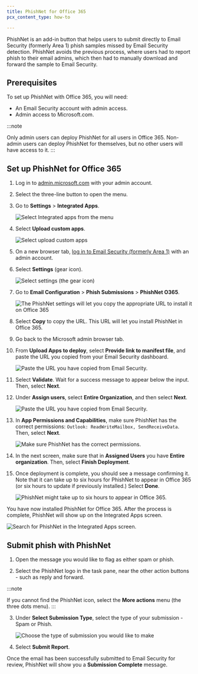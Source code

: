 ```yaml
---
title: PhishNet for Office 365
pcx_content_type: how-to

---
```



PhishNet is an add-in button that helps users to submit directly to Email Security (formerly Area 1) <GlossaryTooltip term="phishing">phish</GlossaryTooltip> samples missed by Email Security detection. PhishNet avoids the previous process, where users had to report phish to their email admins, which then had to manually download and forward the sample to Email Security.

## Prerequisites

To set up PhishNet with Office 365, you will need:

* An Email Security account with admin access.
* Admin access to Microsoft.com.

:::note

Only admin users can deploy PhishNet for all users in Office 365. Non-admin users can deploy PhishNet for themselves, but no other users will have access to it.
:::

## Set up PhishNet for Office 365

1. Log in to [admin.microsoft.com](https://admin.microsoft.com/) with your admin account.

2. Select the three-line button to open the menu.

3. Go to **Settings** > **Integrated Apps**.

   ![Select Integrated apps from the menu](~/assets/images/email-security/phish-submissions/phishnet-o365/step3-apps.png)

4. Select **Upload custom apps**.

   ![Select upload custom apps](~/assets/images/email-security/phish-submissions/phishnet-o365/step4-custom-apps.png)

5. On a new browser tab, [log in to Email Security (formerly Area 1)](https://horizon.area1security.com) with an admin account.

6. Select **Settings** (gear icon).

   ![Select settings (the gear icon)](~/assets/images/email-security/phish-submissions/phishnet-o365/step6-settings.png)

7. Go to **Email Configuration** > **Phish Submissions** > **PhishNet O365**.

   ![The PhishNet settings will let you copy the appropriate URL to install it on Office 365](~/assets/images/email-security/phish-submissions/phishnet-o365/step7-phishnet.png)

8. Select **Copy** to copy the URL. This URL will let you install PhishNet in Office 365.

9. Go back to the Microsoft admin browser tab.

10. From **Upload Apps to deploy**, select **Provide link to manifest file**, and paste the URL you copied from your Email Security dashboard.

    ![Paste the URL you have copied from Email Security.](~/assets/images/email-security/phish-submissions/phishnet-o365/step10-upload-apps.png)

11. Select **Validate**. Wait for a success message to appear below the input. Then, select **Next**.

12. Under **Assign users**, select **Entire Organization**, and then select **Next**.

    ![Paste the URL you have copied from Email Security.](~/assets/images/email-security/phish-submissions/phishnet-o365/step12.png)

13. In **App Permissions and Capabilities**, make sure PhishNet has the correct permissions: `Outlook: ReadWriteMailbox, SendReceiveData`. Then, select **Next**.

    ![Make sure PhishNet has the correct permissions.](~/assets/images/email-security/phish-submissions/phishnet-o365/step13.png)

14. In the next screen, make sure that in **Assigned Users** you have **Entire organization**. Then, select **Finish Deployment**.

15. Once deployment is complete, you should see a message confirming it. Note that it can take up to six hours for PhishNet to appear in Office 365 (or six hours to update if previously installed.) Select **Done**.

    ![PhishNet might take up to six hours to appear in Office 365.](~/assets/images/email-security/phish-submissions/phishnet-o365/step15.png)

You have now installed PhishNet for Office 365. After the process is complete, PhishNet will show up on the Integrated Apps screen.

![Search for PhishNet in the Integrated Apps screen.](~/assets/images/email-security/phish-submissions/phishnet-o365/phishnet-installed-apps.png)

## Submit phish with PhishNet

1. Open the message you would like to flag as either spam or phish.

2. Select the PhishNet logo in the task pane, near the other action buttons - such as reply and forward.

:::note

If you cannot find the PhishNet icon, select the **More actions** menu (the three dots menu).
:::

3. Under **Select Submission Type**, select the type of your submission - Spam or Phish.

   ![Choose the type of submission you would like to make](~/assets/images/email-security/phish-submissions/phishnet-o365/step3-submit-phish.png)

4. Select **Submit Report**.

Once the email has been successfully submitted to Email Security for review, PhishNet will show you a **Submission Complete** message.
